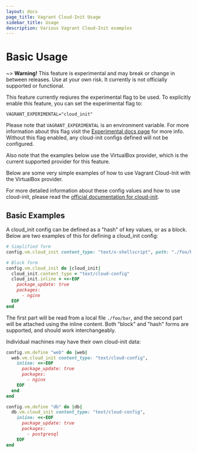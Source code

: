 ```yaml
---
layout: docs
page_title: Vagrant Cloud-Init Usage
sidebar_title: Usage
description: Various Vagrant Cloud-Init examples
---
```


# Basic Usage

~> **Warning!** This feature is experimental and may break or
change in between releases. Use at your own risk. It currently is not officially
supported or functional.

This feature currently reqiures the experimental flag to be used. To explicitly enable this feature, you can set the experimental flag to:

```
VAGRANT_EXPERIMENTAL="cloud_init"
```

Please note that `VAGRANT_EXPERIMENTAL` is an environment variable. For more
information about this flag visit the [Experimental docs page](/docs/experimental)
for more info. Without this flag enabled, any cloud-init configs defined will
not be configured.

Also note that the examples below use the VirtualBox provider, which is the current
supported provider for this feature.

Below are some very simple examples of how to use Vagrant Cloud-Init with the VirtualBox provider.

For more detailed information about these config values and how to use cloud-init,
please read the [official documentation for cloud-init](https://cloudinit.readthedocs.io/en/latest/index.html).

## Basic Examples

A cloud_init config can be defined as a "hash" of key values, or as a block. Below
are two examples of this for defining a cloud_init config:

```ruby
# Simplified form
config.vm.cloud_init content_type: "text/x-shellscript", path: "./foo/bar.sh"

# Block form
config.vm.cloud_init do |cloud_init|
  cloud_init.content_type = "text/cloud-config"
  cloud_init.inline = <<-EOF
    package_update: true
    packages:
      - nginx
  EOF
end
```

The first part will be read from a local file `./foo/bar`, and the second part
will be attached using the inline content. Both "block" and "hash" forms are supported,
and should work interchangeably.

Individual machines may have their own cloud-init data:

```ruby
config.vm.define "web" do |web|
  web.vm.cloud_init content_type: "text/cloud-config",
    inline: <<-EOF
      package_update: true
      packages:
        - nginx
    EOF
  end
end

config.vm.define "db" do |db|
  db.vm.cloud_init content_type: "text/cloud-config",
    inline: <<-EOF
      package_update: true
      packages:
        - postgresql
    EOF
end
```
